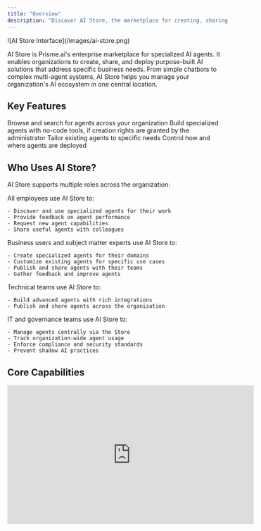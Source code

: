 ```yaml
---
title: "Overview"
description: "Discover AI Store, the marketplace for creating, sharing, and deploying specialized AI agents"
---
```


<Frame>
  ![AI Store Interface](/images/ai-store.png)
</Frame>

AI Store is Prisme.ai's enterprise marketplace for specialized AI agents. It enables organizations to create, share, and deploy purpose-built AI solutions that address specific business needs. From simple chatbots to complex multi-agent systems, AI Store helps you manage your organization's AI ecosystem in one central location.

## Key Features

<CardGroup cols="2">
  <Card title="Agent Discovery" icon="magnifying-glass">
    Browse and search for agents across your organization
  </Card>
  <Card title="Agent Creation" icon="square-plus">
    Build specialized agents with no-code tools, if creation rights are granted by the administrator
  </Card>
  <Card title="Agent Customization" icon="sliders">
    Tailor existing agents to specific needs
  </Card>
  <Card title="Deployment Options" icon="rocket">
    Control how and where agents are deployed
  </Card>
</CardGroup>

## Who Uses AI Store?

AI Store supports multiple roles across the organization:

<Tabs>
  <Tab title="End Users">
    All employees use AI Store to:

    - Discover and use specialized agents for their work
    - Provide feedback on agent performance
    - Request new agent capabilities
    - Share useful agents with colleagues
  </Tab>
  <Tab title="Agent Creators">
    Business users and subject matter experts use AI Store to:

    - Create specialized agents for their domains
    - Customize existing agents for specific use cases
    - Publish and share agents with their teams
    - Gather feedback and improve agents
  </Tab>
  <Tab title="Developers">
    Technical teams use AI Store to:

    - Build advanced agents with rich integrations
    - Publish and share agents across the organization
  </Tab>
  <Tab title="Administrators">
    IT and governance teams use AI Store to:

    - Manage agents centrally via the Store
    - Track organization-wide agent usage
    - Enforce compliance and security standards
    - Prevent shadow AI practices
  </Tab>
</Tabs>

## Core Capabilities

<Frame>
  <iframe width="560" height="315" src="https://www.loom.com/embed/22c065dfba704e91a82df2e94e818674?sid=eb907f71-7a3a-472c-98c4-55d98393641b" title="Introduction to AI Store" frameBorder="0" allow="accelerometer; autoplay; clipboard-write; encrypted-media; gyroscope; picture-in-picture" allowFullScreen />
</Frame>

### Agent Catalog

The AI Store catalog provides a centralized location to discover and access agents:

<Frame>
  ![AI Store Catalog](/images/ai-store.png)
</Frame>

- Categorized listings
- Search and filter functionality
- Featured and recommended agents
- Descriptions with capabilities and usage details

### Agent Creation

Build specialized agents aligned with your organization's needs:

<Frame>
  ![Agent Creation in AI Store](/images/agent-creation.png)
</Frame>

- No-code agent builder
- Prompt engineering interface
- Visual customization and logic setup

### Agent Customization

Easily adapt existing agents to match specific requirements:

<Frame>
  ![Agent Customization](/images/agent-customization.png)
</Frame>

- Modify instructions and responses
- Add/remove capabilities
- Adjust interface and branding

### Deployment Options

Control how agents are accessed by your organization:

<Frame>
  ![Deployment Options](/images/deployment-options.png)
</Frame>

- Web interface (ChatGPT-style)
- Embedded in internal applications
- Mobile availability
- API-based integration
- Targeting based on user groups

## Agent Types

AI Store supports a range of agent types for different scenarios:

<Accordion title="Simple Prompt Agents">
  Basic agents powered by prompt engineering:

  - Fast to deploy
  - Minimal configuration
  - Ideal for repetitive or simple tasks

  **Example Use Cases**: Email drafting, basic Q&A, content rewriting
</Accordion>

<Accordion title="Knowledge Base Agents">
  Agents that leverage organization-specific knowledge:

  - Integrates with AI Knowledge (RAG-based)
  - Access to company documents, policies, and procedures

  **Example Use Cases**: HR queries, policy lookup, training assistants
</Accordion>

<Accordion title="Tool-Using Agents">
  Agents with the ability to use external tools or APIs:

  - Perform actions
  - Access third-party systems
  - Automate tasks with multi-step logic

  **Example Use Cases**: CRM updates, ticketing system interactions, analytics
</Accordion>

<Accordion title="Multi-Agent Systems">
  Complex systems coordinating multiple agents:

  - Agents collaborating to solve problems
  - Orchestrated workflows
  - Specialized agents for each role

  **Example Use Cases**: Research, complex decision-making, customer support workflows
</Accordion>

## Integration with Other Prisme.ai Products

AI Store is integrated across the Prisme.ai platform:

- **AI SecureChat** – Access agents in chat conversations
- **AI Knowledge** – Connect to internal documents and sources
- **AI Collection** – Use structured data and databases
- **AI Builder** – Create orchestrated agent-based workflows
- **AI Governance** – Apply compliance rules and control access
- **AI Insights** – Analyze agent usage and performance

## Getting Started with AI Store

<Steps>
  <Step title="Access AI Store">
    Log in to your Prisme.ai instance and open AI Store from the main menu.
  </Step>
  <Step title="Explore available agents">
    Browse the catalog to find agents relevant to your role or tasks.

    Use categories and search filters to refine your results.
  </Step>
  <Step title="Use an agent">
    Select an agent and start a session via the chat interface.
  </Step>
  <Step title="Create your first agent">
    If you have creation rights, click “Create Agent” and follow the guided process.

    Define your agent's goals, sources, and interaction style.
  </Step>
</Steps>

## Next Steps

Explore more advanced AI Store features:

<CardGroup cols="2">
  <Card title="Discovering Agents" icon="magnifying-glass" href="discovering-agents">
    Find and use specialized agents
  </Card>
  <Card title="Creating Agents" icon="square-plus" href="creating-agents">
    Build your own AI solutions
  </Card>
  <Card title="Customizing Agents" icon="sliders" href="customizing-agents">
    Tailor existing agents to your needs
  </Card>
  <Card title="Sharing Agents" icon="share-nodes" href="sharing-agents">
    Distribute agents across your organization
  </Card>
  <Card title="Managing Agents" icon="list-check" href="managing-agents">
    Versioning, deployment, and maintenance
  </Card>
</CardGroup>